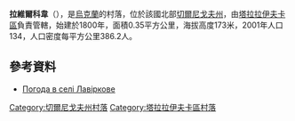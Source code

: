 {{coord|50|43|56|N|33|11|22|E|scale:100000|display=title}}

'''拉維爾科韋'''（{{lang-uk|Лавіркове}}），是[[烏克蘭|烏克蘭]]的村落，位於該國北部[[切爾尼戈夫州|切爾尼戈夫州]]，由[[塔拉拉伊夫卡區|塔拉拉伊夫卡區]]負責管轄，始建於1800年，面積0.35平方公里，海拔高度173米，2001年人口134，人口密度每平方公里386.2人。

==參考資料==
* [http://weather.in.ua/ua/chernigovskaja/12971 Погода в селі Лавіркове] {{Wayback|url=http://weather.in.ua/ua/chernigovskaja/12971 |date=20200811151301 }}

[[Category:切爾尼戈夫州村落|Category:切爾尼戈夫州村落]]
[[Category:塔拉拉伊夫卡區村落|Category:塔拉拉伊夫卡區村落]]


{{Chernihiv-geo-stub}}